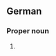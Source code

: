 ==German==
{{wikipedia}}
{{wikipedia|lang=de}}

===Proper noun===
{{head|de|proper noun}}

# {{place|de|independent city|s/Mecklenburg-Vorpommern|c/Germany|t1=Wismar}}